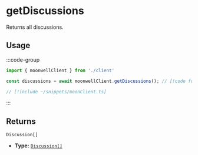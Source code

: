 # getDiscussions

Returns all discussions.

## Usage

:::code-group

```ts twoslash [example.ts]
import { moonwellClient } from './client'

const discussions = await moonwellClient.getDiscussions(); // [!code focus]
```

```ts twoslash [client.ts] filename="client.ts"
// [!include ~/snippets/moonClient.ts]
```

:::

## Returns

```
Discussion[]
```

- **Type:** [`Discussion[]`](/docs/glossary/types#discussion)